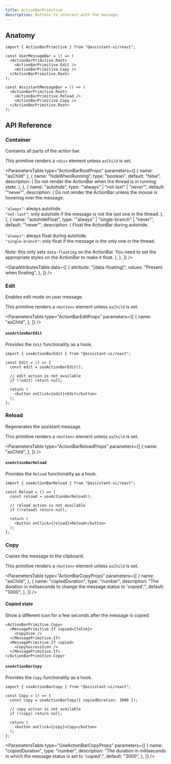 ```yaml
---
title: ActionBarPrimitive
description: Buttons to interact with the message.
---
```



## Anatomy

```tsx
import { ActionBarPrimitive } from "@assistant-ui/react";

const UserMessageBar = () => (
  <ActionBarPrimitive.Root>
    <ActionBarPrimitive.Edit />
    <ActionBarPrimitive.Copy />
  </ActionBarPrimitive.Root>
);

const AssistantMessageBar = () => (
  <ActionBarPrimitive.Root>
    <ActionBarPrimitive.Reload />
    <ActionBarPrimitive.Copy />
  </ActionBarPrimitive.Root>
);
```

## API Reference

### Container

Containts all parts of the action bar.

This primitive renders a `<div>` element unless `asChild` is set.

<ParametersTable
  type="ActionBarRootProps"
  parameters={[ 
    {
      name: "asChild"
    },
    {
      name: "hideWhenRunning",
      type: "boolean",
      default: "false",
      description: (
        <span>
          Do not render the ActionBar when the thread is in running state.
        </span>
      ),
    },
    {
      name: "autohide",
      type: '"always" | "not-last" | "never"',
      default: '"never"',
      description: (
        <span>
          Do not render the ActionBar unless the mouse is hovering over the
          message.
          <br />
          <br />
          <Code>"always"</Code>: always autohide.
          <br />
          <Code>"not-last"</Code>; only autohide if the message is not the last
          one in the thread.
        </span>
      ),
    },
    {
      name: "autohideFloat",
      type: '"always" | "single-branch" | "never"',
      default: '"never"',
      description: (
        <span>
          Float the ActionBar during autohide.
          <br />
          <br />
          <Code>"always"</Code>: always float during autohide.
          <br />
          <Code>"single-branch"</Code>: only float if the message is the only
          one in the thread.
          <br />
          <br />
          Note: this only sets `data-floating` on the ActionBar. You need to set
          the appropriate styles on the ActionBar to make it float.
        </span>
      ),
    },
  ]}
/>


<DataAttributesTable
  data={[
    {
      attribute: "[data-floating]",
      values: "Present when floating",
    },
  ]}
/>

### Edit

Enables edit mode on user message.

This primitive renders a `<button>` element unless `asChild` is set.

<ParametersTable
  type="ActionBarEditProps"
  parameters={[
    {
      name: "asChild",
    },
  ]}
/>

#### `useActionBarEdit`

Provides the `Edit` functionality as a hook.

```tsx
import { useActionBarEdit } from "@assistant-ui/react";

const Edit = () => {
  const edit = useActionBarEdit();

  // edit action is not available
  if (!edit) return null;

  return (
    <button onClick={edit}>Edit</button>
  );
};
```


### Reload

Regenerates the assistant message.

This primitive renders a `<button>` element unless `asChild` is set.


<ParametersTable
  type="ActionBarReloadProps"
  parameters={[
    {
      name: "asChild",
    },
  ]}
/>


#### `useActionBarReload`

Provides the `Reload` functionality as a hook.

```tsx
import { useActionBarReload } from "@assistant-ui/react";

const Reload = () => {
  const reload = useActionBarReload();

  // reload action is not available
  if (!reload) return null;

  return (
    <button onClick={reload}>Reload</button>
  );
};
```

### Copy

Copies the message to the clipboard.

This primitive renders a `<button>` element unless `asChild` is set.

<ParametersTable
  type="ActionBarCopyProps"
  parameters={[
    {
      name: "asChild",
    },
    {
      name: "copiedDuration",
      type: "number",
      description: "The duration in milliseconds to change the message status to 'copied'.",
      default: "3000",
    },
  ]}
/>


#### Copied state

Show a different icon for a few seconds after the message is copied.

```tsx
<ActionBarPrimitive.Copy>
  <MessagePrimitive.If copied={false}>
    <CopyIcon />
  </MessagePrimitive.If>
  <MessagePrimitive.If copied>
    <CopySuccessIcon />
  </MessagePrimitive.If>
</ActionBarPrimitive.Copy>
```

#### `useActionBarCopy`

Provides the `Copy` functionality as a hook.

```tsx
import { useActionBarCopy } from "@assistant-ui/react";

const Copy = () => {
  const copy = useActionBarCopy({ copiedDuration: 3000 });

  // copy action is not available
  if (!copy) return null;

  return (
    <button onClick={copy}>Copy</button>
  );
};
```

<ParametersTable
  type="UseActionBarCopyProps"
  parameters={[
    {
      name: "copiedDuration",
      type: "number",
      description: "The duration in milliseconds in which the message status is set to 'copied'.",
      default: "3000",
    },
  ]}
/>
